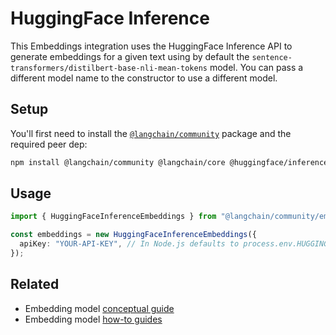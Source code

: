 # HuggingFace Inference

This Embeddings integration uses the HuggingFace Inference API to generate embeddings for a given text using by default the `sentence-transformers/distilbert-base-nli-mean-tokens` model. You can pass a different model name to the constructor to use a different model.

## Setup

You'll first need to install the [`@langchain/community`](https://www.npmjs.com/package/@langchain/community) package and the required peer dep:


<IntegrationInstallTooltip></IntegrationInstallTooltip>

```bash npm2yarn
npm install @langchain/community @langchain/core @huggingface/inference@2
```

## Usage

```typescript
import { HuggingFaceInferenceEmbeddings } from "@langchain/community/embeddings/hf";

const embeddings = new HuggingFaceInferenceEmbeddings({
  apiKey: "YOUR-API-KEY", // In Node.js defaults to process.env.HUGGINGFACEHUB_API_KEY
});
```

## Related

- Embedding model [conceptual guide](/docs/concepts/#embedding-models)
- Embedding model [how-to guides](/docs/how_to/#embedding-models)
